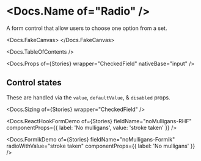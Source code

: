 


<Meta of={Stories} />

# <Docs.Name of="Radio" />

A form control that allow users to choose one option from a set.

<Docs.FakeCanvas>
  <Radio
    label="I hope you don’t regret checking me"
    sizer={Radio.sizer.medium}
  />
</Docs.FakeCanvas>

<Docs.TableOfContents />

<Docs.Props of={Stories} wrapper="CheckedField" nativeBase="input" />

## Control states

These are handled via the `value`, `defaultValue`, & `disabled` props.

<Canvas of={Stories.AllControlStates} sourceState="shown" />

<Docs.Sizing of={Stories} wrapper="CheckedField" />

<Docs.ReactHookFormDemo
  of={Stories}
  fieldName="noMulligans-RHF"
  componentProps={{ label: 'No mulligans', value: 'stroke taken' }}
/>

<Docs.FormikDemo
  of={Stories}
  fieldName="noMulligans-Formik"
  radioWithValue="stroke taken"
  componentProps={{ label: 'No mulligans' }}
/>
